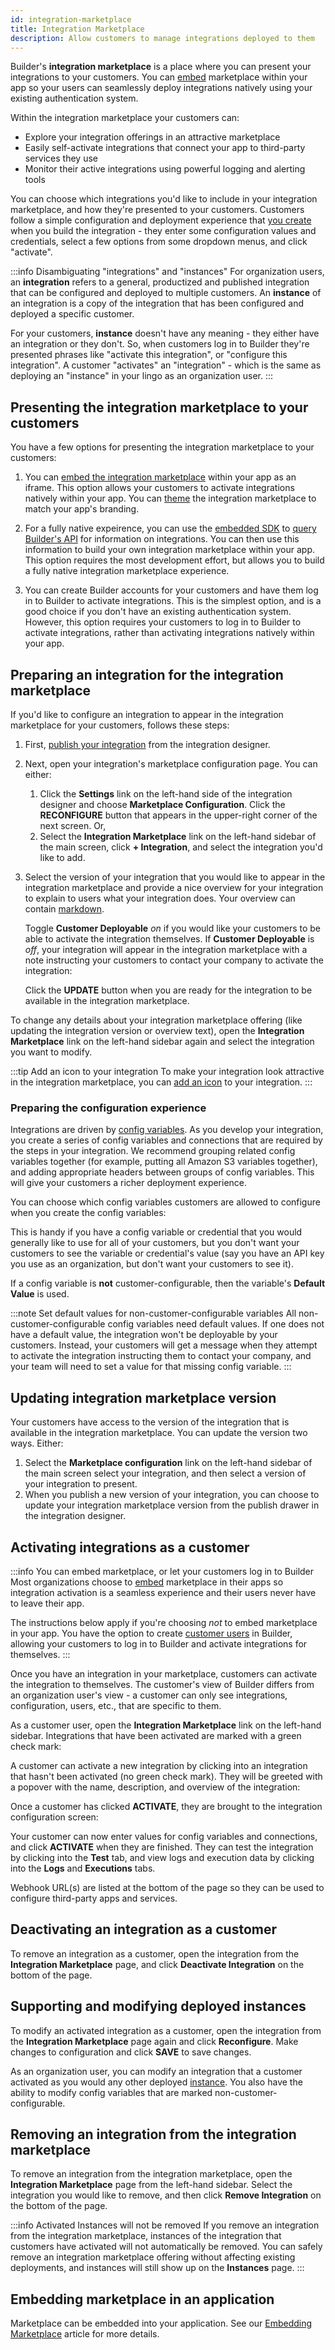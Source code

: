 ```yaml
---
id: integration-marketplace
title: Integration Marketplace
description: Allow customers to manage integrations deployed to them
---
```



Builder's **integration marketplace** is a place where you can present your integrations to your customers.
You can [embed](/docs/composer/builder/embedding-marketplace.mdx) marketplace within your app so your users can seamlessly deploy integrations natively using your existing authentication system.

Within the integration marketplace your customers can:

- Explore your integration offerings in an attractive marketplace
- Easily self-activate integrations that connect your app to third-party services they use
- Monitor their active integrations using powerful logging and alerting tools

You can choose which integrations you'd like to include in your integration marketplace, and how they're presented to your customers.
Customers follow a simple configuration and deployment experience that [you create](/docs/composer/builder/building-integrations.mdx#config-variables-in-integrations) when you build the integration - they enter some configuration values and credentials, select a few options from some dropdown menus, and click "activate".

:::info Disambiguating "integrations" and "instances"
For organization users, an **integration** refers to a general, productized and published integration that can be configured and deployed to multiple customers.
An **instance** of an integration is a copy of the integration that has been configured and deployed a specific customer.

For your customers, **instance** doesn't have any meaning - they either have an integration or they don't.
So, when customers log in to Builder they're presented phrases like "activate this integration", or "configure this integration".
A customer "activates" an "integration" - which is the same as deploying an "instance" in your lingo as an organization user.
:::

## Presenting the integration marketplace to your customers

You have a few options for presenting the integration marketplace to your customers:

1. You can [embed the integration marketplace](/docs/composer/builder/embedding-marketplace.mdx) within your app as an iframe.
   This option allows your customers to activate integrations natively within your app.
   You can [theme](/docs/composer/builder/embedding-marketplace.mdx#theming-embedded-marketplace) the integration marketplace to match your app's branding.

   <Screenshot
     filename="integration-marketplace/presenting-embed-iframe.png"
     maxWidth="650px"
     caption="Your customers log in to your app activate integrations through an embedded iframe"
   />

2. For a fully native expeirence, you can use the [embedded SDK](/docs/composer/builder/installing-embedded.mdx) to [query Builder's API](/docs/composer/builder/embedded-api-requests.mdx) for information on integrations.
   You can then use this information to build your own integration marketplace within your app.
   This option requires the most development effort, but allows you to build a fully native integration marketplace experience.

   <Screenshot
     filename="integration-marketplace/presenting-custom-ui.png"
     maxWidth="650px"
     caption="Your customers log in to your app activate integrations through a custom UI"
   />

3. You can create Builder accounts for your customers and have them log in to Builder to activate integrations.
   This is the simplest option, and is a good choice if you don't have an existing authentication system.
   However, this option requires your customers to log in to Builder to activate integrations, rather than activating integrations natively within your app.

   <Screenshot
     filename="integration-marketplace/presenting-login-to-prismatic.png"
     maxWidth="600px"
     caption="Your customers log in to Builder to activate integrations"
   />

## Preparing an integration for the integration marketplace

If you'd like to configure an integration to appear in the integration marketplace for your customers, follows these steps:

1. First, [publish your integration](/docs/composer/builder/integrations.mdx#publishing-an-integration) from the integration designer.
1. Next, open your integration's marketplace configuration page.
   You can either:
   1. Click the **Settings** link on the left-hand side of the integration designer and choose **Marketplace Configuration**.
      Click the **RECONFIGURE** button that appears in the upper-right corner of the next screen.
      Or,
   1. Select the **Integration Marketplace** link on the left-hand sidebar of the main screen, click **+ Integration**, and select the integration you'd like to add.
1. Select the version of your integration that you would like to appear in the integration marketplace and provide a nice overview for your integration to explain to users what your integration does.
   Your overview can contain [markdown](https://markdownlivepreview.com/).

   <Screenshot
     filename="integration-marketplace/org-configure-integration.png"
     maxWidth="600px"
     alt="Configure integration for marketplace in Builder app"
   />

   Toggle **Customer Deployable** _on_ if you would like your customers to be able to activate the integration themselves.
   If **Customer Deployable** is _off_, your integration will appear in the integration marketplace with a note instructing your customers to contact your company to activate the integration:

   <Screenshot
     filename="integration-marketplace/customer-deployable-off.png"
     maxWidth="700px"
     alt="Toggle customer deployable option for integration in Builder app"
   />

   Click the **UPDATE** button when you are ready for the integration to be available in the integration marketplace.

To change any details about your integration marketplace offering (like updating the integration version or overview text), open the **Integration Marketplace** link on the left-hand sidebar again and select the integration you want to modify.

:::tip Add an icon to your integration
To make your integration look attractive in the integration marketplace, you can [add an icon](/docs/composer/builder/integrations.mdx#assigning-an-icon-to-an-integration) to your integration.
:::

### Preparing the configuration experience

Integrations are driven by [config variables](/docs/composer/builder/building-integrations.mdx/#config-variables-in-integrations).
As you develop your integration, you create a series of config variables and connections that are required by the steps in your integration.
We recommend grouping related config variables together (for example, putting all Amazon S3 variables together), and adding appropriate headers between groups of config variables.
This will give your customers a richer deployment experience.

You can choose which config variables customers are allowed to configure when you create the config variables:

<Screenshot
  filename="integration-marketplace/customer-configurable-config-variable.png"
  maxWidth="650px"
  alt="Enable config variables for customers in Builder app"
/>

This is handy if you have a config variable or credential that you would generally like to use for all of your customers, but you don't want your customers to see the variable or credential's value (say you have an API key you use as an organization, but don't want your customers to see it).

If a config variable is **not** customer-configurable, then the variable's **Default Value** is used.

:::note Set default values for non-customer-configurable variables
All non-customer-configurable config variables need default values.
If one does not have a default value, the integration won't be deployable by your customers.
Instead, your customers will get a message when they attempt to activate the integration instructing them to contact your company, and your team will need to set a value for that missing config variable.
:::

## Updating integration marketplace version

Your customers have access to the version of the integration that is available in the integration marketplace.
You can update the version two ways.
Either:

1. Select the **Marketplace configuration** link on the left-hand sidebar of the main screen select your integration, and then select a version of your integration to present.
1. When you publish a new version of your integration, you can choose to update your integration marketplace version from the publish drawer in the integration designer.
   <Screenshot
     filename="integration-marketplace/update-integration-version.png"
     maxWidth="550px"
     alt="Update integration version in integration marketplace from designer"
   />

## Activating integrations as a customer

:::info You can embed marketplace, or let your customers log in to Builder
Most organizations choose to [embed](/docs/composer/builder/embedding-marketplace.mdx) marketplace in their apps so integration activation is a seamless experience and their users never have to leave their app.

The instructions below apply if you're choosing _not_ to embed marketplace in your app.
You have the option to create [customer users](/docs/composer/builder/users.mdx#customer-users) in Builder, allowing your customers to log in to Builder and activate integrations for themselves.
:::

Once you have an integration in your marketplace, customers can activate the integration to themselves.
The customer's view of Builder differs from an organization user's view - a customer can only see integrations, configuration, users, etc., that are specific to them.

As a customer user, open the **Integration Marketplace** link on the left-hand sidebar.
Integrations that have been activated are marked with a green check mark:

<Screenshot
  filename="integration-marketplace/integration-marketplace.png"
  maxWidth="700px"
  alt="List of integrations with activated integrations highlighted in Builder integration marketplace"
/>

A customer can activate a new integration by clicking into an integration that hasn't been activated (no green check mark).
They will be greeted with a popover with the name, description, and overview of the integration:

<Screenshot
  filename="integration-marketplace/deploy-modal.png"
  maxWidth="700px"
  alt="Customer activates integration in Builder integration marketplace"
/>

Once a customer has clicked **ACTIVATE**, they are brought to the integration configuration screen:

<Screenshot
  filename="integration-marketplace/customer-configure-integration.png"
  maxWidth="700px"
  alt="Customer configures integration in Builder integration marketplace"
/>

Your customer can now enter values for config variables and connections, and click **ACTIVATE** when they are finished.
They can test the integration by clicking into the **Test** tab, and view logs and execution data by clicking into the **Logs** and **Executions** tabs.

Webhook URL(s) are listed at the bottom of the page so they can be used to configure third-party apps and services.

## Deactivating an integration as a customer

To remove an integration as a customer, open the integration from the **Integration Marketplace** page, and click **Deactivate Integration** on the bottom of the page.

## Supporting and modifying deployed instances

To modify an activated integration as a customer, open the integration from the **Integration Marketplace** page again and click **Reconfigure**.
Make changes to configuration and click **SAVE** to save changes.

As an organization user, you can modify an integration that a customer activated as you would any other deployed [instance](/docs/composer/builder/instances.mdx#configuring-instances).
You also have the ability to modify config variables that are marked non-customer-configurable.

## Removing an integration from the integration marketplace

To remove an integration from the integration marketplace, open the **Integration Marketplace** page from the left-hand sidebar.
Select the integration you would like to remove, and then click **Remove Integration** on the bottom of the page.

:::info Activated Instances will not be removed
If you remove an integration from the integration marketplace, instances of the integration that customers have activated will not automatically be removed.
You can safely remove an integration marketplace offering without affecting existing deployments, and instances will still show up on the **Instances** page.
:::

## Embedding marketplace in an application

Marketplace can be embedded into your application.
See our [Embedding Marketplace](/docs/composer/builder/embedding-marketplace.mdx) article for more details.

